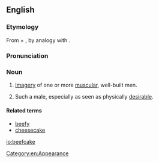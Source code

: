 ==English==
{{was wotd|2011|October|10}}
{{wikipedia}}
===Etymology===
From {{term|beef}} + {{term|cake}}, by analogy with {{term|cheesecake||(slang) an image of a sexy young woman}}.

===Pronunciation===
{{audio|En-us-ncalif-beefcake.ogg|Audio (Northern California, US)}}

===Noun===
{{en-noun}}

# {{informal}} [[imagery|Imagery]] of one or more [[muscular]], well-built men.
# {{informal}} Such a male, especially as seen as physically [[desirable]].

====Related terms====
* [[beefy]]
* [[cheesecake]]

[[io:beefcake]]
[[Category:en:Appearance]]